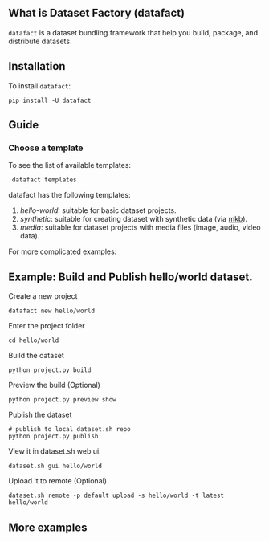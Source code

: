 
<DocCardList/>

## What is Dataset Factory (datafact)

`datafact` is a dataset bundling framework that help you build, package, and distribute datasets.

## Installation
To install `datafact`:

```shell
pip install -U datafact
```

## Guide

### Choose a template

To see the list of available templates:
```shell
 datafact templates
```

datafact has the following templates:
1. *hello-world*: suitable for basic dataset projects.
2. *synthetic*: suitable for creating dataset with synthetic data (via [mkb](/related-projects/mkb/intro)).
3. *media*: suitable for dataset projects with media files (image, audio, video data).

For more complicated examples:

## Example: Build and Publish hello/world dataset.

Create a new project
```shell
datafact new hello/world
```

Enter the project folder
```shell
cd hello/world
```
Build the dataset
```shell
python project.py build
```

Preview the build (Optional)
```shell
python project.py preview show
```

Publish the dataset
```shell
# publish to local dataset.sh repo
python project.py publish
```

View it in dataset.sh web ui.
```shell
dataset.sh gui hello/world
```

Upload it to remote (Optional)
```shell
dataset.sh remote -p default upload -s hello/world -t latest hello/world
```

## More examples
<DatasetCreationContent/>
